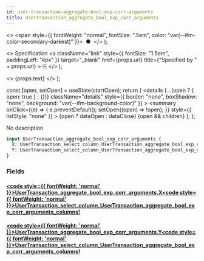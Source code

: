 ```yaml
---
id: user-transaction-aggregate-bool-exp-corr-arguments
title: UserTransaction_aggregate_bool_exp_corr_arguments
---
```


<head>
  <meta content="noindex" name="robots" />
  <meta charset="utf-8" />
</head>

  <>
    <span style={{ fontWeight: "normal", fontSize: ".5em", color: "var(--ifm-color-secondary-darkest)" }}>
      &nbsp;●&nbsp;
    </span>
  </>
);

  <>
    Specification
    <a
      className="link"
      style={{ fontSize: "1.5em", paddingLeft: "4px" }}
      target="_blank"
      href={props.url}
      title={"Specified by " + props.url}
    >
      ⎘
    </a>
  </>
);

  <>
    <span className={props.class}>{props.text}</span>
  </>
);


  const [open, setOpen] = useState(startOpen);
  return (
    <details
      {...(open ? { open: true } : {})}
      className="details"
      style={{ border: "none", boxShadow: "none", background: "var(--ifm-background-color)" }}
    >
      <summary
        onClick={(e) => {
          e.preventDefault();
          setOpen((open) => !open);
        }}
        style={{ listStyle: "none" }}
      >
        {open ? dataOpen : dataClose}
      </summary>
      {open && children}
    </details>
  );
};

No description

```graphql
input UserTransaction_aggregate_bool_exp_corr_arguments {
  X: UserTransaction_select_column_UserTransaction_aggregate_bool_exp_corr_arguments_columns!
  Y: UserTransaction_select_column_UserTransaction_aggregate_bool_exp_corr_arguments_columns!
}
```

### Fields

#### [<code style={{ fontWeight: 'normal' }}>UserTransaction_aggregate_bool_exp_corr_arguments.<b>X</b></code>](#)<Bullet />[<code style={{ fontWeight: 'normal' }}><b>UserTransaction_select_column_UserTransaction_aggregate_bool_exp_corr_arguments_columns!</b></code>](/docs/api/flow/graphql/envio/enums/user-transaction-select-column-user-transaction-aggregate-bool-exp-corr-arguments-columns.mdx) <Badge class="badge badge--secondary badge--non_null" text="non-null"/> <Badge class="badge badge--secondary " text="enum"/>

#### [<code style={{ fontWeight: 'normal' }}>UserTransaction_aggregate_bool_exp_corr_arguments.<b>Y</b></code>](#)<Bullet />[<code style={{ fontWeight: 'normal' }}><b>UserTransaction_select_column_UserTransaction_aggregate_bool_exp_corr_arguments_columns!</b></code>](/docs/api/flow/graphql/envio/enums/user-transaction-select-column-user-transaction-aggregate-bool-exp-corr-arguments-columns.mdx) <Badge class="badge badge--secondary badge--non_null" text="non-null"/> <Badge class="badge badge--secondary " text="enum"/>
